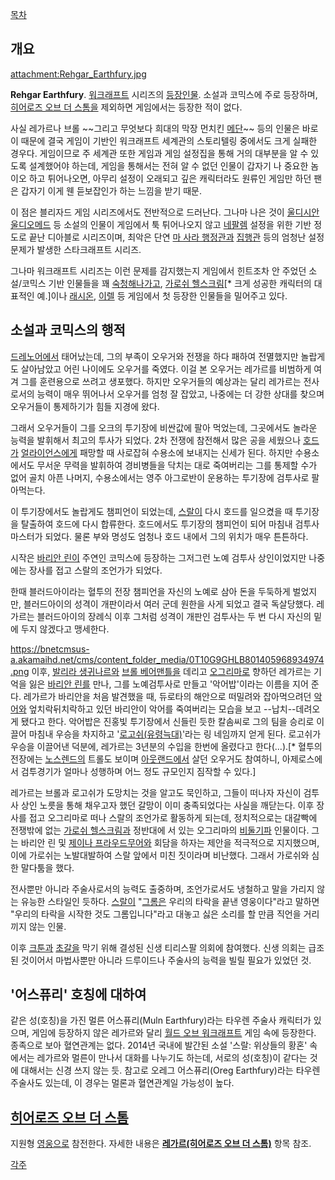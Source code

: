 [[목차]]
== 개요 ==
attachment:Rehgar_Earthfury.jpg

'''Rehgar Earthfury'''. [[워크래프트]] 시리즈의 [[워크래프트/등장인물|등장인물]]. 소설과 코믹스에 주로 등장하며, [[히어로즈 오브 더 스톰]]을 제외하면 게임에서는 등장한 적이 없다.

사실 레가르나 브롤 ~~그리고 무엇보다 희대의 막장 먼치킨 [[메단]]~~ 등의 인물은 바로 이 때문에 결국 게임이 기반인 워크래프트 세계관의 스토리텔링 중에서도 크게 실패한 경우다. 게임이므로 주 세계관 또한 게임과 게임 설정집을 통해 거의 대부분을 알 수 있도록 설계했어야 하는데, 게임을 통해서는 전혀 알 수 없던 인물이 갑자기 나 중요한 놈이오 하고 튀어나오면, 아무리 설정이 오래되고 깊은 캐릭터라도 원류인 게임만 하던 팬은 갑자기 이게 웬 듣보잡인가 하는 느낌을 받기 때문.

이 점은 블리자드 게임 시리즈에서도 전반적으로 드러난다. 그나마 나은 것이 [[울디시안 울디오메드]] 등 소설의 인물이 게임에서 툭 튀어나오지 않고 [[네팔렘]] 설정을 위한 기반 정도로 끝난 디아블로 시리즈이며, 최악은 단연 [[마 사라 행정관]]과 [[집행관]] 등의 엄청난 설정 문제가 발생한 스타크래프트 시리즈.

그나마 워크래프트 시리즈는 이런 문제를 감지했는지 게임에서 힌트조차 안 주었던 소설/코믹스 기반 인물들을 꽤 [[숙청]]해나가고, [[가로쉬 헬스크림]][* 크게 성공한 캐릭터의 대표적인 예.]이나 [[래시온]], [[이렐]] 등 게임에서 첫 등장한 인물들을 밀어주고 있다.
== 소설과 코믹스의 행적 ==
[[드레노어]]에서 태어났는데, 그의 부족이 오우거와 전쟁을 하다 패하여 전멸했지만 놀랍게도 살아남았고 어린 나이에도 오우거를 죽였다. 이걸 본 오우거는 레가르를 비범하게 여겨 그를 훈련용으로 쓰려고 생포했다. 하지만 오우거들의 예상과는 달리 레가르는 전사로서의 능력이 매우 뛰어나서 오우거를 엄청 잘 잡았고, 나중에는 더 강한 상대를 찾으며 오우거들이 통제하기가 힘들 지경에 왔다.

그래서 오우거들이 그를 오크의 투기장에 비싼값에 팔아 먹었는데, 그곳에서도 놀라운 능력을 발휘해서 최고의 투사가 되었다. 2차 전쟁에 참전해서 많은 공을 세웠으나 [[호드(워크래프트)|호드]]가 [[얼라이언스(워크래프트)|얼라이언스]]에게 패망할 때 사로잡혀 수용소에 보내지는 신세가 된다. 하지만 수용소에서도 무서운 무력을 발휘하여 경비병들을 닥치는 대로 죽여버리는 그를 통제할 수가 없어 골치 아픈 나머지, 수용소에서는 영주 아그로반이 운용하는 투기장에 검투사로 팔아먹는다.

이 투기장에서도 놀랍게도 챔피언이 되었는데, [[스랄]]이 다시 호드를 일으켰을 때 투기장을 탈출하여 호드에 다시 합류한다. 호드에서도 투기장의 챔피언이 되어 마침내 검투사 마스터가 되었다. 물론 부와 명성도 엄청나 호드 내에서 그의 위치가 매우 튼튼하다.

시작은 [[바리안 린]]이 주연인 코믹스에 등장하는 그저그런 노예 검투사 상인이었지만 나중에는 장사를 접고 스랄의 조언가가 되었다.

한때 블러드아이라는 혈투의 전장 챔피언을 자신의 노예로 삼아 돈을 두둑하게 벌었지만, 블러드아이의 성격이 개판이라서 여러 군데 원한을 사게 되었고 결국 독살당했다. 레가르는 블러드아이의 장례식 이후 그처럼 성격이 개판인 검투사는 두 번 다시 자신의 밑에 두지 않겠다고 맹세한다.

https://bnetcmsus-a.akamaihd.net/cms/content_folder_media/0T10G9GHLB801405968934974.png
이후, [[발리라 생귀나르]]와 [[브롤 베어맨틀]]을 데리고 [[오그리마]]로 향하던 레가르는 기억을 잃은 [[바리안 린]]를 만나, 그를 노예검투사로 만들고 '악어밥'이라는 이름을 지어 준다. 레가르가 바리안을 처음 발견했을 때, 듀로타의 해안으로 떠밀려와 잡아먹으려던 [[악어]]와 엎치락뒤치락하고 있던 바리안이 악어를 죽여버리는 모습을 보고 --납치--데려오게 됐다고 한다. 악어밥은 진홍빛 투기장에서 신들린 듯한 칼솜씨로 그의 팀을 승리로 이끌어 마침내 우승을 차지하고 '[[골드린|로고쉬(유령늑대)]]'라는 링 네임까지 얻게 된다. 로고쉬가 우승을 이끌어낸 덕분에, 레가르는 3년분의 수입을 한번에 올렸다고 한다(...).[* 혈투의 전장에는 [[노스렌드]]의 트롤도 보이며 [[아웃랜드]]에서 살던 오우거도 참여하니, 아제로스에서 검투경기가 얼마나 성행하며 어느 정도 규모인지 짐작할 수 있다.]

레가르는 브롤과 로고쉬가 도망치는 것을 알고도 묵인하고, 그들이 떠나자 자신이 검투사 상인 노릇을 통해 채우고자 했던 갈망이 이미 충족되었다는 사실을 깨닫는다. 이후 장사를 접고 오그리마로 떠나 스랄의 조언가로 활동하게 되는데, 정치적으로는 대갈빡에 전쟁밖에 없는 [[가로쉬 헬스크림]]과 정반대에 서 있는 오그리마의 [[비둘기]]파 인물이다. 그는 바리안 린 및 [[제이나 프라우드무어]]와 회담을 하자는 제안을 적극적으로 지지했으며, 이에 가로쉬는 노발대발하여 스랄 앞에서 미친 짓이라며 비난했다. 그래서 가로쉬와 심한 말다툼을 했다.

전사뿐만 아니라 주술사로서의 능력도 출중하며, 조언가로서도 냉철하고 말을 가리지 않는 유능한 스타일인 듯하다. [[스랄]]이 "[[그롬 헬스크림|그롬]]은 우리의 타락을 끝낸 영웅이다"라고 말하면 "우리의 타락을 시작한 것도 그롬입니다"라고 대놓고 싫은 소리를 할 만큼 직언을 거리끼지 않는 인물.

이후 [[크툰]]과 [[초갈]]을 막기 위해 결성된 신생 티리스팔 의회에 참여했다. 신생 의회는 급조된 것이어서 마법사뿐만 아니라 드루이드나 주술사의 능력을 빌릴 필요가 있었던 것.

== '어스퓨리' 호칭에 대하여 ==
같은 성(호칭)을 가진 멀른 어스퓨리(Muln Earthfury)라는 타우렌 주술사 캐릭터가 있으며, 게임에 등장하지 않은 레가르와 달리 [[월드 오브 워크래프트]] 게임 속에 등장한다. 종족으로 보아 혈연관계는 없다. 2014년 국내에 발간된 소설 '스랄: 위상들의 황혼' 속에서는 레가르와 멀른이 만나서 대화를 나누기도 하는데, 서로의 성(호칭)이 같다는 것에 대해서는 신경 쓰지 않는 듯. 참고로 오레그 어스퓨리(Oreg Earthfury)라는 타우렌 주술사도 있는데, 이 경우는 멀론과 혈연관계일 가능성이 높다.

== [[히어로즈 오브 더 스톰]] ==
지원형 [[히어로즈 오브 더 스톰/영웅|영웅]]으로 참전한다. 자세한 내용은 '''[[레가르(히어로즈 오브 더 스톰)]]''' 항목 참조.

[[각주]]
